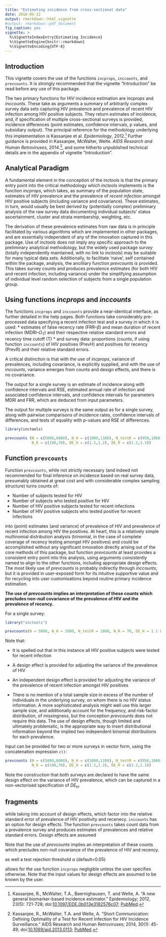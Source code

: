 ```yaml
---
title: "Estimating incidence from cross-sectional data"
date: 2016-05-12
output: rmarkdown::html_vignette
#output: rmarkdown::pdf_document
fig_caption: yes
vignette: >
  %\VignetteIndexEntry{Estimating Incidence}
  %\VignetteEngine{knitr::rmarkdown}
  %\VignetteEncoding{UTF-8}
---
```


## Introduction

This vignette covers the use of the functions `incprops`, `inccounts`, and `prevcounts`. It is strongly recommended that the vignette "Introduction" be read before any use of this package.

The two primary functions for HIV incidence estimation are $incprops$ and $inccounts$. These take as arguments a summary of arbitrarily complex survey data sets capturing HIV prevalence and prevalence of recent HIV infection among HIV positive subjects. They return estimates of incidence, and, if specification of multiple cross-sectional surveys is provided, incidence differences (point estimates, confidence intervals, p values, and subsidiary output). The principal reference for the methodology underlying this implementation is Kassanjee et al. *Epidemiology*, 2012.[^1] Further guidance is provided in Kassanjee, McWalter, Welte. *AIDS Research and Human Retroviruses*, 2014.[^2], and some hitherto unpublished technical details are in the appendix of vignette "Introduction".

## Analytical Paradigm

A fundamental element in the conception of the *inctools* is that the primary entry point into the critical methodology which *inctools* implements is the function  $incprops$, which takes, as summary of the population state, estimates of HIV prevalence and the prevalence of *recent infection* amongst HIV positive subjects (including variance and covariance). These estimates, in turn, would usually be best derived by (potentially complex) preliminary analysis of the raw survey data documenting individual subjects' status ascertainment, cluster and strata membership, weighting, etc.

The derivation of these prevalence estimates from raw data is in principle facilitated by various algorithms which are implemented in other packages, and are essentially independent of any of the innovation captured in this package. Use of *inctools* does not imply any specific approach to the preliminary analytical methodology, but the widely used package *survey* (totally independently maintained, with no link to *inctools*) may be suitable for many typical data sets. Additionally, to facilitate 'naive', self contained within the package, analysis, the ancilliary function *prevcounts* is provided. This takes survey counts and produces prevalence estimates (for both HIV and recent infection, including variance) under the simplifying assumption of individual level random selection of subjects from a single population group.


## Using functions *incprops* and *inccounts*

The functions `incprops` and `inccounts` provide a near-identical interface, as further detailed in the help pages. Both functions take considerably pre-processed data specifying a recent infection test and a survey in which it is used:
* estimates of false recency rate (FRR--$\beta$) and mean duration of recent infection (MDRI--$\Omega_T$) and their respective relative standard errors and recency time cutoff (T)
*  and survey data: proportions (counts, if using function `inccounts`) of HIV positives (PrevH) and positives for recency (PrevR) and their relative standard errors.

A critical distinction is that with the use of *incprops*, variance of prevalences, including covariance, is explicitly supplied, and with the use of *inccounts*, variance emerges from counts and design effects, and there is no covariance.  

The output for a single survey is an estimate of incidence along with confidence intervals and RSE, estimated annual rate of infection and associated confidence intervals, and confidence intervals for parameters MDRI and FRR, which are deduced from input parameters.

The output for multiple surveys is the same output as for a single survey, along with pairwise comparisons of incidence rates, confidence intervals of differences, and tests of equality with p-values and RSE of differences.

```r
library(inctools)
```

```r
prevcounts (N = c(5000,6000), N_H = c(1000,1100), N_testR = c(950,1060),
            N_R = c(100,70), DE_H = c(1.1,1.2), DE_R = c(1.2,1.3))
```



## Function `prevcounts`

Function `prevcounts`, while not strictly necessary (and indeed not recommended for final inference on incidence based on real survey data, presumably obtained at great cost and with considerable complex sampling structure) turns counts of:

* Number of subjects tested for HIV
* Number of subjects who tested positive for HIV
* Number of HIV positive subjects tested for recent infections
* Number of HIV positive subjects who tested positive for recent infections

into (point) estimates (and variance) of prevalence of HIV and prevalence of recent infection among HIV the positives. At heart, this is a relatively simple multinomial distribution analysis (trinomial, in the case of complete coverage of recency testing amongst HIV positives) and could be accomplished without any significant innovation directly arising out of the core methods of this package, but function *prevcounts* at least provides a consistent entry point into this analysis, using arguments consistently named to align to the other functions, including appropriate design effects. The most likely use of *prevcounts* is probably indirectly through *inccounts*, but it is provided in user-exposed form for its intuitive supportive value and for recycling into user customisations beyond routine primary incidence estimation.

**The use of *prevcounts* implies an interpretation of these counts which precludes non-null covariance of the prevalence of HIV and the prevalence of recency.**



For a single survey:

```r
library("inctools")
```



```r
prevcounts(N = 5000, N_H = 1000, N_testR = 1000, N_R = 70, DE_H = 1.1 DE_R = 1.5)
```
Note that:

* It is spelled out that in this instance all HIV positive subjects were tested for recent infection

* A design effect is provided for adjusting the variance of the prevalence of HIV

* An independent design effect is provided for adjusting the variance of the prevalence of recent infection amongst HIV positives

* There is no mention of a total sample size in excess of the number of individuals in the underlying survey, on whom there is no HIV status information. A more sophisticated analysis might well use this larger sample size, and additionally account for the frequency, and risk-factor distribution, of missingness, but the conception *prevcounts* does not require this data. The use of design effects, though limited and ultimately problematic, is the appropriate way to insert distributional information beyond the implied two independent binomial distributions for each prevalence.


Input can be provided for two or more surveys in vector form, using the concatenation expression `c()`:

```r
prevcounts (N = c(5000,6000), N_H = c(1000,1100), N_testR = c(950,1060),
            N_R = c(100,70), DE_H = c(1.1,1.2), DE_R = c(1.2,1.3))
```

Note the construction that both surveys are declared to have the same design effect on the variance of HIV prevalence, which can be captured in a non-vectorised specification of $DE_H$.



[^1]: Kassanjee, R., McWalter, T.A., Baernighausen, T. and Welte, A. "A new general biomarker-based incidence estimator." Epidemiology; 2012, 23(5): 721-728; doi:[10.1097/EDE.0b013e3182576c07](http://dx.doi.org/10.1097/EDE.0b013e3182576c07); [PubMed](https://www.ncbi.nlm.nih.gov/pmc/articles/PMC3500970/).

[^2]: Kassanjee, R., McWalter, T.A. and Welte, A. "Short Communication:
Defining Optimality of a Test for Recent Infection for HIV Incidence Surveillance." AIDS Research and Human Retroviruses; 2014, 30(1): 45-49; doi:[10.1089/aid.2013.0113](http://dx.doi.org/10.1089/aid.2013.0113); [PubMed](http://www.ncbi.nlm.nih.gov/pubmed/24090052).





## fragments

while taking into account of design effects, which factor into the relative standard error of prevalence of HIV positivity and recenecy. `inccounts` has an option for design effects. The function `prevcounts` takes count data from a prevalence survey and produces estimates of prevalences and relative standard errors. Design effects are assumed


Note that the use of *prevcounts* implies an interpretation of these counts which precludes non-null covariance of the prevalence of HIV and recency.

as well a test rejection threshold $\alpha$ (default=0.05)

allows for the use function `incprops`
negligible unless the user specifies otherwise. Note that the input values for design effects are assumed to be known by the user.
